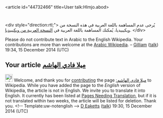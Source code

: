<article id="44732466" title=User talk:Hlmjo.abod>
	<talkpage id="44732466" title="User talk:Hlmjo.abod">
&lt;div style=&quot;direction:rtl;&quot;&gt;
يُرجى عدم المساهمة باللغة العربية في هذه النسخة من ويكيبيديا، يُمكنك المساهمة باللغة العربية في [[:ar:|النسخة العربية من ويكيبيديا]].
&lt;/div&gt;

Please do not contribute text in Arabic to the English Wikipedia. Your contributions are more than welcome at the [[:ar:|Arabic Wikipedia]]. – [[User:Gilliam|Gilliam]] ([[User talk:Gilliam|talk]]) 19:34, 15 December 2014 (UTC)

== Your article [[ميلا فادي الهاشم]]==
[[Image:Information.svg|25px|alt=Information icon]] Welcome, and thank you for [[Special:Contributions/Hlmjo.abod|contributing]] the page [[:ميلا فادي الهاشم]] to Wikipedia. While you have added the page to the ''English'' version of Wikipedia, the article is not in English. We invite you to translate it into English. It currently has been listed at [[WP:PNT|Pages Needing Translation]], but if it is not translated within two weeks, the article will be listed for deletion. Thank you. &lt;!-- Template:uw-notenglish --&gt; [[User:D Eaketts|D Eaketts]] ([[User talk:D Eaketts|talk]]) 19:30, 15 December 2014 (UTC)
	</talkpage>
</article>